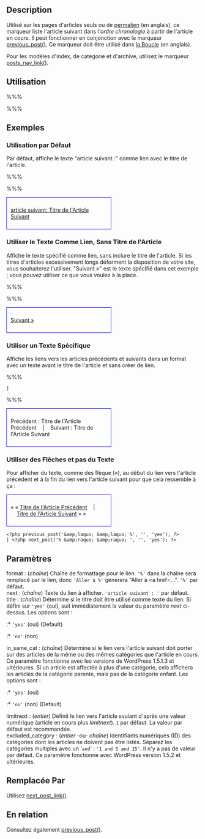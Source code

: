 {{French Header}}
== Description ==

Utilisé sur les pages d'articles seuls ou de [[Glossary#Permalink|permalien]] (en anglais), ce marqueur liste l'article suivant dans l'''ordre chronologie'' à partir de l'article en cours. Il peut fonctionner en conjonction avec le marqueur [[fr:Marqueurs_de_Modele/previous_post|previous_post()]]. Ce marqueur doit être utilisé dans [[The_Loop|la Boucle]] (en anglais).

Pour les modèles d'index, de catégorie et d'archive, utilisez le marqueur [[fr:Marqueurs_de_Modele/posts_nav_link|posts_nav_link()]].

{{Obsolete}}

== Utilisation ==

%%% <?php next_post('format', 'next', 'title', 'in_same_cat',
                    limitnext, excluded_category); ?> %%%

== Exemples ==

===Utilisation par Défaut===

Par défaut, affiche le texte "article suivant :" comme lien avec le titre de l'article.

%%% <?php next_post(); ?> %%%

<div style="border:1px solid blue; width:50%; padding:10px">[[#Exemples|article suivant: Titre de l'Article Suivant]]</div>

===Utiliser le Texte Comme Lien, Sans Titre de l'Article===

Affiche le texte spécifié comme lien, sans inclure le titre de l'article. Si les titres d'articles excessivement longs déforment la disposition de votre site, vous souhaiterez l'utiliser. "Suivant &raquo;" est le texte spécifié dans cet exemple ; vous pouvez utiliser ce que vous voulez à la place.

%%% <?php previous_post('%','Suivant &raquo;', 'no'); ?> %%%

<div style="border:1px solid blue; width:50%; padding:10px">[[#Exemples|Suivant &raquo;]]</div>

===Utiliser un Texte Spécifique===

Affiche les liens vers les articles précédents et suivants dans un format avec un texte avant le titre de l'article et sans créer de lien.

%%% <p><?php previous_post('%', 'Précédent :', 'no'); ?> 
 | <?php next_post('%', 'Suivant :', 'no'); ?></p> %%%

<div style="border:1px solid blue; width:50%; padding:10px">Précédent : Titre de l'Article Précédent&nbsp;&nbsp;&nbsp;&nbsp;|&nbsp;&nbsp;&nbsp;&nbsp;Suivant : Titre de l'Article Suivant</div>

===Utiliser des Flèches et pas du Texte===

Pour afficher du texte, comme des flèque (&laquo;), au début du lien vers l'article précédent et à la fin du lien vers l'article suivant pour que cela ressemble à ça :

<div style="border:1px solid blue; width:50%; padding:10px">&laquo; &laquo; [[#Exemples|Titre de l'Article Précédent]]&nbsp;&nbsp;&nbsp;&nbsp;|&nbsp;&nbsp;&nbsp;&nbsp;[[#Exemples|Titre de l'Article Suivant]] &raquo; &raquo;</div>

<pre><?php previous_post('&amp;laquo; &amp;laquo; %', '', 'yes'); ?>
| <?php next_post('% &amp;raquo; &amp;raquo; ', '', 'yes'); ?></pre>

== Paramètres ==

; format : (''chaîne'') Chaîne de formattage pour le lien. <tt>'%'</tt> dans la chaîne sera remplacé par le lien, donc <tt>'Aller à %'</tt> génèrera "Aller à <a href=...". <tt>'%'</tt> par défaut.
; next : (''chaîne'') Texte du lien à afficher. <tt>'article suivant : '</tt> par défaut.
; title : (''chaîne'') Détermine si le titre doit être utilisé comme texte du lien. Si défini sur <tt>'yes'</tt> (oui), suit immédiatement la valeur du paramètre ''next'' ci-dessus. Les options sont :
:* <tt>'yes'</tt> (oui) (Default)
:* <tt>'no'</tt> (non)
; in_same_cat : (''chaîne'') Détermine si le lien vers l'article suivant doit porter sur des articles de la même ou des mêmes catégories que l'article en cours. Ce paramètre fonctionne avec les versions de WordPress 1.5.1.3 et ultérieures. Si un article est affectée à plus d'une catégorie, cela affichera les articles de la catégorie parente, mais pas de la catégorie enfant. Les options sont :
:* <tt>'yes'</tt> (oui)
:* <tt>'no'</tt> (non) (Default)
; limitnext : (''entier'') Définit le lien vers l'article svuiant d'après une valeur numérique (article en cours plus ''limitnext''). <tt>1</tt> par défaut. La valeur par défaut est recommandée.
; excluded_category : (''entier'' -ou- ''chaîne'') Identifiants numériques (ID) des catégories dont les articles ne doivent pas être listés. Séparez les catégories multiples avec un '<tt>and</tt>' : <tt>'1 and 5 and 15'</tt>. Il n'y a pas de valeur par défaut. Ce paramètre fonctionne avec WordPress version 1.5.2 et ultérieures.

== Remplacée Par ==

Utilisez [[fr:Marqueurs_de_Modele/next_post_link|next_post_link()]].

== En relation ==
Consultez également [[fr:Marqueurs_de_Modele/previous_post|previous_post()]].

{{Article Marqueurs}}